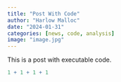 ```yaml
---
title: "Post With Code"
author: "Harlow Malloc"
date: "2024-01-31"
categories: [news, code, analysis]
image: "image.jpg"
---
```


This is a post with executable code.

```r
1 + 1 + 1 + 1
```

